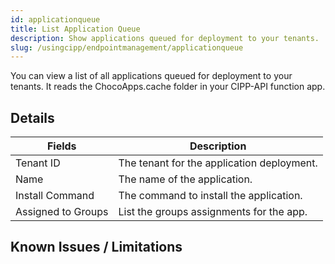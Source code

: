 ```yaml
---
id: applicationqueue
title: List Application Queue
description: Show applications queued for deployment to your tenants.
slug: /usingcipp/endpointmanagement/applicationqueue
---
```


You can view a list of all applications queued for deployment to your tenants. It reads the ChocoApps.cache folder in your CIPP-API function app.

## Details

|  Fields                    | Description                                                    |
| -------------------------- | -------------------------------------------------------------- |
| Tenant ID                  | The tenant for the application deployment.                     |
| Name                       | The name of the application.                                   |
| Install Command            | The command to install the application.                        |
| Assigned to Groups         | List the groups assignments for the app.                       |

## Known Issues / Limitations

<NoKnownIssues />
